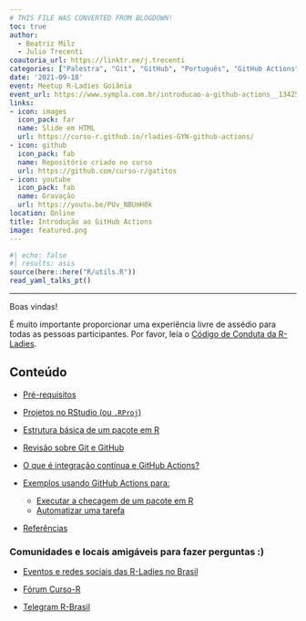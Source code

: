 ```yaml
---
# THIS FILE WAS CONVERTED FROM BLOGDOWN!
toc: true
author: 
  - Beatriz Milz
  - Julio Trecenti
coautoria_url: https://linktr.ee/j.trecenti
categories: ["Palestra", "Git", "GitHub", "Português", "GitHub Actions"]
date: '2021-09-18'
event: Meetup R-Ladies Goiânia
event_url: https://www.sympla.com.br/introducao-a-github-actions__1342598
links:
- icon: images
  icon_pack: far
  name: Slide em HTML
  url: https://curso-r.github.io/rladies-GYN-github-actions/
- icon: github
  icon_pack: fab
  name: Repositório criado no curso
  url: https://github.com/curso-r/gatitos
- icon: youtube
  icon_pack: fab
  name: Gravação
  url: https://youtu.be/PUv_NBUmH0k
location: Online
title: Introdução ao GitHub Actions
image: featured.png
---
```


```r
#| echo: false
#| results: asis
source(here::here("R/utils.R"))
read_yaml_talks_pt()
```

------------------------------------------------------------------------

Boas vindas!

É muito importante proporcionar uma experiência livre de assédio para todas as pessoas participantes. Por favor, leia o [Código de Conduta da R-Ladies](https://github.com/rladies/.github/blob/master/CODE_OF_CONDUCT.md#portuguese).

## Conteúdo

-   [Pré-requisitos](https://curso-r.github.io/rladies-GYN-github-actions/#pre-requisitos)

-   [Projetos no RStudio (ou `.RProj`)](https://curso-r.github.io/rladies-GYN-github-actions/#projetos-rstudio)

-   [Estrutura básica de um pacote em R](https://curso-r.github.io/rladies-GYN-github-actions/#basico-pacotes)

-   [Revisão sobre Git e GitHub](https://curso-r.github.io/rladies-GYN-github-actions/#revisao-github)

-   [O que é integração contínua e GitHub Actions?](https://curso-r.github.io/rladies-GYN-github-actions/#gha)

-   [Exemplos usando GitHub Actions para:](https://curso-r.github.io/rladies-GYN-github-actions/#exemplos)

    -   [Executar a checagem de um pacote em R](https://curso-r.github.io/rladies-GYN-github-actions/#exemplo-check)
    -   [Automatizar uma tarefa](https://curso-r.github.io/rladies-GYN-github-actions/#exemplo-automacao)

-   [Referências](https://curso-r.github.io/rladies-GYN-github-actions/#referencias)

### Comunidades e locais amigáveis para fazer perguntas :)

-   [Eventos e redes sociais das R-Ladies no Brasil](https://github.com/R-Ladies-Sao-Paulo/RLadies-Brasil)

-   [Fórum Curso-R](https://discourse.curso-r.com/)

-   [Telegram R-Brasil](https://t.me/rbrasiloficial)
